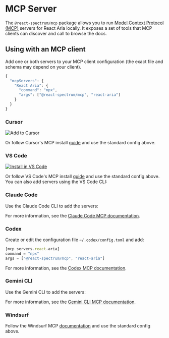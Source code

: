 

# MCP Server

The `@react-spectrum/mcp` package allows you to run [Model Context Protocol (MCP)](https://modelcontextprotocol.io/docs/getting-started/intro) servers for React Aria locally. It exposes a set of tools that MCP clients can discover and call to browse the docs.

## Using with an MCP client

Add one or both servers to your MCP client configuration (the exact file and schema may depend on your client).

```js
{
  "mcpServers": {
    "React Aria": {
      "command": "npx",
      "args": ["@react-spectrum/mcp", "react-aria"]
    }
  }
}
```

### Cursor

<Link href="cursor://anysphere.cursor-deeplink/mcp/install?name=React%20Aria&config=eyJjb21tYW5kIjoibnB4IEByZWFjdC1zcGVjdHJ1bS9tY3AgcmVhY3QtYXJpYSJ9" aria-label="Add to Cursor">
  <picture>
    <source srcSet="https://cursor.com/deeplink/mcp-install-dark.svg" media="(prefers-color-scheme: light)"/>
    <source srcSet="https://cursor.com/deeplink/mcp-install-light.svg"  media="(prefers-color-scheme: dark)"/>
    <img src="https://cursor.com/deeplink/mcp-install-light.svg" alt="Add to Cursor"/>
  </picture>
</Link>


Or follow Cursor's MCP install [guide](https://docs.cursor.com/en/context/mcp#installing-mcp-servers) and use the standard config above.

### VS Code

[<img src="https://img.shields.io/badge/VS_Code-VS_Code?style=flat-square&label=Install%20Server&color=0098FF" alt="Install in VS Code" />](vscode:mcp/install?%7B%22name%22%3A%22React%20Aria%22%2C%22command%22%3A%22npx%22%2C%22args%22%3A%5B%22%40react-spectrum%2Fmcp%22%2C%22react-aria%22%5D%7D)


Or follow VS Code's MCP install [guide](https://code.visualstudio.com/docs/copilot/chat/mcp-servers#_add-an-mcp-server) and use the standard config above. You can also add servers using the VS Code CLI:

<Command command='code --add-mcp &#39;{"name":"React Aria","command":"npx","args":["@react-spectrum/mcp","react-aria"]}&#39;' />

### Claude Code

Use the Claude Code CLI to add the servers:

<Command command="claude mcp add react-aria npx @react-spectrum/mcp react-aria" />

For more information, see the [Claude Code MCP documentation](https://docs.claude.com/en/docs/claude-code/mcp).

### Codex

Create or edit the configuration file `~/.codex/config.toml` and add:

```js
[mcp_servers.react-aria]
command = "npx"
args = ["@react-spectrum/mcp", "react-aria"]
```

For more information, see the [Codex MCP documentation](https://github.com/openai/codex/blob/main/docs/config.md#mcp_servers).

### Gemini CLI

Use the Gemini CLI to add the servers:

<Command command="gemini mcp add react-aria npx @react-spectrum/mcp react-aria" />

For more information, see the [Gemini CLI MCP documentation](https://github.com/google-gemini/gemini-cli/blob/main/docs/tools/mcp-server.md#how-to-set-up-your-mcp-server).

### Windsurf

Follow the Windsurf MCP [documentation](https://docs.windsurf.com/windsurf/cascade/mcp) and use the standard config above.

